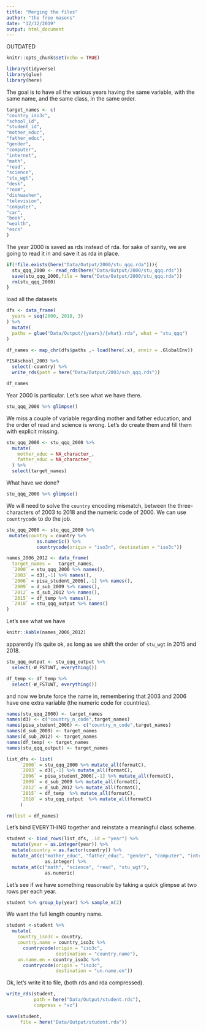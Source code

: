 ```yaml
---
title: "Merging the files"
author: "the free masons"
date: "12/12/2019"
output: html_document
---
```


OUTDATED

```r
knitr::opts_chunk$set(echo = TRUE)
```

```r
library(tidyverse)
library(glue)
library(here)
```

The goal is to have all the various years having the same variable, with the same name, and the same class, in the same order.

```r
target_names <- c(
"country_iso3c",
"school_id",
"student_id",
"mother_educ",
"father_educ",
"gender",
"computer",
"internet",
"math",
"read",
"science",
"stu_wgt",
"desk",
"room",
"dishwasher",
"television",
"computer",
"car",
"book",
"wealth",
"escs"
)
```


The year 2000 is saved as rds instead of rda. for sake of sanity, we are going to read it in and save it as rda in place.

```r

if(!file.exists(here("Data/Output/2000/stu_qqq.rda"))){
  stu_qqq_2000 <- read_rds(here("Data/Output/2000/stu_qqq.rds"))
  save(stu_qqq_2000,file = here("Data/Output/2000/stu_qqq.rda"))
  rm(stu_qqq_2000)
}
```

load all the datasets

```r
dfs <- data_frame(
  years = seq(2000, 2018, 3)
) %>%
  mutate(
  paths = glue("Data/Output/{years}/{what}.rda", what = "stu_qqq")
)

df_names <- map_chr(dfs$paths ,~ load(here(.x), envir = .GlobalEnv))

PISAschool_2003 %>%
  select(-country) %>%
  write_rds(path = here("Data/Output/2003/sch_qqq.rds"))

```

```r
df_names
```

Year 2000 is particular. Let's see what we have there.

```r
stu_qqq_2000 %>% glimpse()
```

We miss a couple of variable regarding mother and father education, and the order of read and science is wrong. Let's do create them and fill them with explicit missing.

```r
stu_qqq_2000 <- stu_qqq_2000 %>%
  mutate(
    mother_educ = NA_character_,
    father_educ = NA_character_
  ) %>%
  select(target_names)
```

What have we done?

```r
stu_qqq_2000 %>% glimpse()
```

We will need to solve the `country` encoding mismatch, between the three-characters of 2003 to 2018 and the numeric code of 2000. We can use `countrycode` to do the job.

```r
stu_qqq_2000 <- stu_qqq_2000 %>%
 mutate(country = country %>%
           as.numeric() %>%
           countrycode(origin = "iso3n", destination = "iso3c"))
```


```r
names_2006_2012 <- data_frame(
  target_names =   target_names,
  `2000` = stu_qqq_2000 %>% names(),
  `2003` = d3[,-1] %>% names(),
  `2006` = pisa_student_2006[,-1] %>% names(),
  `2009` = d_sub_2009 %>% names(),
  `2012` = d_sub_2012 %>% names(),
  `2015` = df_temp %>% names(),
  `2018` = stu_qqq_output %>% names()
)
```

Let's see what we have

```r
knitr::kable(names_2006_2012)
```

apparently it's quite ok, as long as we shift the order of `stu_wgt` in 2015 and 2018.

```r
stu_qqq_output <- stu_qqq_output %>%
  select(-W_FSTUWT, everything())

df_temp <- df_temp %>%
  select(-W_FSTUWT, everything())
```

and now we brute force the name in, remembering that 2003 and 2006 have one extra variable (the numeric code for countries).

```r
names(stu_qqq_2000) <- target_names
names(d3) <- c("country_n_code",target_names)
names(pisa_student_2006) <- c("country_n_code",target_names)
names(d_sub_2009) <- target_names
names(d_sub_2012) <- target_names
names(df_temp) <- target_names
names(stu_qqq_output) <- target_names
```

```r
list_dfs <- list(
     `2000` = stu_qqq_2000 %>% mutate_all(formatC),
     `2003` = d3[,-1] %>% mutate_all(formatC),
     `2006` = pisa_student_2006[,-1] %>% mutate_all(formatC),
     `2009` = d_sub_2009 %>% mutate_all(formatC),
     `2012` = d_sub_2012 %>% mutate_all(formatC),
     `2015` = df_temp  %>% mutate_all(formatC),
     `2018` = stu_qqq_output  %>% mutate_all(formatC)
     )

rm(list = df_names)
```

Let's bind EVERYTHING together and reinstate a meaningful class scheme.

```r
student <- bind_rows(list_dfs, .id = "year") %>%
  mutate(year = as.integer(year)) %>%
  mutate(country = as.factor(country)) %>%
  mutate_at(c("mother_educ", "father_educ", "gender", "computer", "internet"),
              as.integer) %>%
  mutate_at(c("math", "science", "read", "stu_wgt"),
              as.numeric)
```

Let's see if we have something reasonable by taking a quick glimpse at two rows per each year.

```r
student %>% group_by(year) %>% sample_n(2)
```

We want the full length country name.

```r
student <-student %>%
  mutate(
    country_iso3c = country,
    country.name = country_iso3c %>%
      countrycode(origin = "iso3c",
                  destination = "country.name"),
    un.name.en = country_iso3c %>%
      countrycode(origin = "iso3c",
                  destination = "un.name.en"))
```


Ok, let's write it to file, (both rds and rda compressed).

```r
write_rds(student,
          path = here("Data/Output/student.rds"),
          compress = "xz")

save(student,
     file = here("Data/Output/student.rda"))
```


